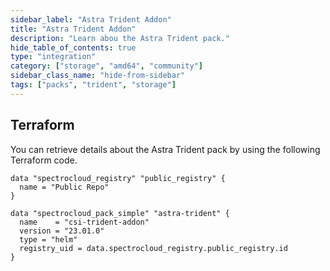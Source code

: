 ```yaml
---
sidebar_label: "Astra Trident Addon"
title: "Astra Trident Addon"
description: "Learn abou the Astra Trident pack."
hide_table_of_contents: true
type: "integration"
category: ["storage", "amd64", "community"]
sidebar_class_name: "hide-from-sidebar"
tags: ["packs", "trident", "storage"]
---
```


<RedirectPackPage packName="csi-trident-addon" />

<PartialsComponent category="packs" name="trident" />

## Terraform

You can retrieve details about the Astra Trident pack by using the following Terraform code.

```hcl
data "spectrocloud_registry" "public_registry" {
  name = "Public Repo"
}

data "spectrocloud_pack_simple" "astra-trident" {
  name    = "csi-trident-addon"
  version = "23.01.0"
  type = "helm"
  registry_uid = data.spectrocloud_registry.public_registry.id
}
```
